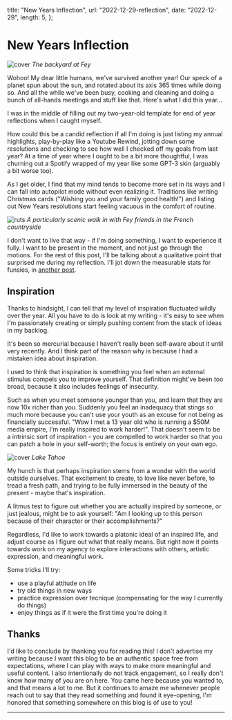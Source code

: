 
  title: "New Years Inflection",
  url: "2022-12-29-reflection",
  date: "2022-12-29",
  length: 5,
};

# New Years Inflection

![cover](/images/2022-12-29-reflection/cover.jpg)
_The backyard at Fey_

Wohoo! My dear little humans, we've survived another year! Our speck of a planet spun about the sun, and rotated about its axis 365 times while doing so. And all the while we've been busy, cooking and cleaning and doing a bunch of all-hands meetings and stuff like that. Here's what I did this year...

I was in the middle of filling out my two-year-old template for end of year reflections when I caught myself.

How could this be a candid reflection if all I'm doing is just listing my annual highlights, play-by-play like a Youtube Rewind, jotting down some resolutions and checking to see how well I checked off my goals from last year? At a time of year where I ought to be a bit more thoughtful, I was churning out a Spotify wrapped of my year like some GPT-3 skin (arguably a bit worse too).

As I get older, I find that my mind tends to become more set in its ways and I can fall into autopilot mode without even realizing it. Traditions like writing Christmas cards ("Wishing you and your family good health!") and listing out New Years resolutions start feeling vacuous in the comfort of routine.

![ruts](/images/2022-12-29-reflection/ruts.jpg)
_A particularly scenic walk in with Fey friends in the French countryside_

I don't want to live that way - if I'm doing something, I want to experience it fully. I want to be present in the moment, and not just go through the motions. For the rest of this post, I'll be talking about a qualitative point that surprised me during my reflection. I'll jot down the measurable stats for funsies, in [another post](/blog/2022-12-29-rewind).

## Inspiration

Thanks to hindsight, I can tell that my level of inspiration fluctuated wildly over the year. All you have to do is look at my writing - it's easy to see when I'm passionately creating or simply pushing content from the stack of ideas in my backlog.

It's been so mercurial because I haven't really been self-aware about it until very recently. And I think part of the reason why is because I had a mistaken idea about inspiration.

I used to think that inspiration is something you feel when an external stimulus compels you to improve yourself. That definition might've been too broad, because it also includes feelings of insecurity.

Such as when you meet someone younger than you, and learn that they are now 10x richer than you. Suddenly you feel an inadequacy that stings so much more because you can't use your youth as an excuse for not being as financially successful. "Wow I met a 13 year old who is running a $50M media empire, I'm really inspired to work harder!". That doesn't seem to be a intrinsic sort of inspiration - you are compelled to work harder so that you can patch a hole in your self-worth; the focus is entirely on your own ego.

![cover](/images/2022-12-29-reflection/motive.jpg)
_Lake Tahoe_

My hunch is that perhaps inspiration stems from a wonder with the world outside ourselves. That excitement to create, to love like never before, to tread a fresh path, and trying to be fully immersed in the beauty of the present - maybe that's inspiration. 

A litmus test to figure out whether you are actually inspired by someone, or just jealous, might be to ask yourself: "Am I looking up to this person because of their character or their accomplishments?"

Regardless, I'd like to work towards a platonic ideal of an inspired life, and adjust course as I figure out what that really means. But right now it points towards work on my agency to explore interactions with others, artistic expression, and meaningful work.

Some tricks I'll try:
- use a playful attitude on life
- try old things in new ways
- practice expression over tecnique (compensating for the way I currently do things)
- enjoy things as if it were the first time you're doing it


## Thanks

I'd like to conclude by thanking you for reading this! I don't advertise my writing because I want this blog to be an authentic space free from expectations, where I can play with ways to make more meaningful and useful content. I also intentionally do not track engagement, so I really don't know how many of you are on here. You came here because you wanted to, and that means a lot to me. But it continues to amaze me whenever people reach out to say that they read something and found it eye-opening, I'm honored that something somewhere on this blog is of use to you!

---